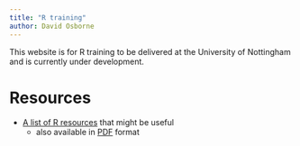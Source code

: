```yaml
---
title: "R training"
author: David Osborne
---
```


This website is for R training to be delivered at the University of Nottingham and is currently under development.

# Resources

-   [A list of R resources](resources.html) that might be useful
    -   also available in [PDF](resources.pdf) format
